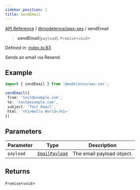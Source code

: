 ```yaml
---
sidebar_position: 1
title: sendEmail
---
```


[API Reference](/api-reference/@modelence/aws-ses/functions/../../../index) / [@modelence/aws-ses](/api-reference/@modelence/aws-ses/functions/../index) / sendEmail

> **sendEmail**(`payload`): `Promise`\<`void`\>

Defined in: [index.ts:83](https://github.com/modelence/modelence/blob/45cb8dfe664fced4d28b5cd14a6f6149dc361f3b/packages/aws-ses/src/index.ts#L83)

Sends an email via Resend.

## Example

```ts
import { sendEmail } from '@modelence/aws-ses';

sendEmail({
 from: 'test@example.com',
 to: 'test@example.com',
 subject: 'Test Email',
 html: '<h1>Hello World</h1>'
})
```

## Parameters

| Parameter | Type | Description |
| ------ | ------ | ------ |
| `payload` | [`EmailPayload`](/api-reference/@modelence/aws-ses/functions/../type-aliases/EmailPayload) | The email payload object. |

## Returns

`Promise`\<`void`\>
